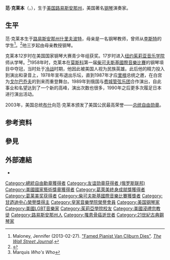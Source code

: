 {{Infobox musical artist
| name            = 范·克莱本<br>Van Cliburn
| real_name       = 
| native_name     =
| native_name_lang=
| Background      = non_vocal_instrumentalist
| image           = Van Cliburn 1966b.jpg
| image_size      =
| caption         = 1966年的范·克莱本
| nationality     = {{USA}}
| birth_date      = {{birth date|1934|7|12}}
| birth_place     = {{USA}}[[路易斯安那州|路易斯安那州]][[什里夫波特_(路易斯安那州)|什里夫波特]]
| death_date      = {{death date and age|2013|2|27|1934|7|12}}
| death_place     = {{USA}}[[德克萨斯州|德克萨斯州]][[沃斯堡|沃斯堡]]
| death_cause     = 
| resting_place   = 
| alma_mater      = [[茱莉亚学院|茱莉亚音乐学院]]
| Instrument      = [[钢琴|钢琴]]
| Genre           = [[古典音乐|古典音乐]]
| Occupation      = [[钢琴家|钢琴家]]
| Years_active    = 1946–2013
| Label           = {{link-en|RCA Red Seal Records|RCA Red Seal Records}}
| related_group   = 
| spouse          = 
| children        = 
| signature       = Van Cliburn – signature.png
| URL             = 
}}

'''范·克莱本'''（{{lang-en|'''Van Cliburn'''}}，{{bd|1934年|7月12日|2013年|2月27日|catIdx=Cliburn, Van}}），生于[[美国|美国]][[路易斯安那州|路易斯安那州]]，美国著名[[钢琴|钢琴]]演奏家。

==生平==
范·克莱本生于[[路易斯安那州|路易斯安那州]][[什里夫波特_(路易斯安那州)|什里夫波特]]，母亲是一名钢琴教师，曾师从[[李斯特·费伦茨|李斯特]]的学生<ref name="WSJ death">Maloney, Jennifer (2013-02-27). [https://www.wsj.com/articles/SB10000872396390443864204577621492136875530 "Famed Pianist Van Cliburn Dies"]. ''[[The_Wall_Street_Journal|The Wall Street Journal]]''.</ref>{{link-en|阿瑟·弗里德海姆|Arthur Friedheim}}。<ref>{{cite web|title=Arthur Friedheim (1859-1932)|url=http://www.arbiterrecords.com/musicresourcecenter/friedheim.html|last=Evans|first=Allan|year=1996|archive-url=https://web.archive.org/web/20080119130806/http://www.arbiterrecords.com/musicresourcecenter/friedheim.html|archive-date=2008-01-19}}</ref>他三岁起由母亲教授钢琴。

克莱本12岁时在美国国家钢琴大赛青少年组获奖。17岁时进入[[纽约|纽约]][[茱莉亞學院|茱莉亚音乐学院]]师从{{Link-en|羅西納·萊文|Rosina Lhévinne}}学琴。<ref name="who">Marquis ''Who's Who''</ref>1958年时，克莱本在[[莫斯科|莫斯科]]第一届[[柴可夫斯基國際音樂比賽|柴可夫斯基國際音樂比賽]]的钢琴項目中夺冠，当时处于[[冷战|冷战]]时期，他因此被美国人视为民族英雄。此后他的精力投入到演出和录音上，1978年宣布退出乐坛，直到1987年才应[[里根|里根]]总统之邀，在白宫为[[戈尔巴乔夫|戈尔巴乔夫]]的到来而重登舞台。1989年到俄国与[[费城管弦乐团|费城管弦乐团]]合作演出，自此事业和名望达到了一个新的高峰，演出次数也很多，1990年之后更多次履足日本进行演出活动。

2003年，美国总统[[乔治·沃克·布什|布什]]向范·克莱本颁发了美国公民最高荣誉——[[总统自由勋章|总统自由勋章]]。

== 参考资料 ==
{{Reflist}}

== 參見 ==
{{portal|古典音樂}}

== 外部連結 ==
* {{Discogs artist|833035}}

{{肯尼迪中心荣誉奖2000年代获奖人}}
{{Authority control}}
{{DEFAULTSORT:Cliburn, Van}}

[[Category:總統自由勳章獲得者|Category:總統自由勳章獲得者]]
[[Category:友谊勋章获得者_(俄罗斯联邦)|Category:友谊勋章获得者 (俄罗斯联邦)]]
[[Category:美國國家藝術獎章獲得者|Category:美國國家藝術獎章獲得者]]
[[Category:葛萊美終身成就獎獲得者|Category:葛萊美終身成就獎獲得者]]
[[Category:葛莱美奖获得者|Category:葛莱美奖获得者]]
[[Category:柴可夫斯基國際音樂比賽獲獎者|Category:柴可夫斯基國際音樂比賽獲獎者]]
[[Category:甘迺迪中心榮譽獎得主|Category:甘迺迪中心榮譽獎得主]]
[[Category:皇家音樂學院榮譽會員|Category:皇家音樂學院榮譽會員]]
[[Category:美国钢琴家|Category:美国钢琴家]]
[[Category:美國LGBT音樂家|Category:美國LGBT音樂家]]
[[Category:茱莉亞學院校友|Category:茱莉亞學院校友]]
[[Category:美國浸禮宗教徒|Category:美國浸禮宗教徒]]
[[Category:路易斯安那州人|Category:路易斯安那州人]]
[[Category:罹患骨癌逝世者|Category:罹患骨癌逝世者]]
[[Category:21世紀古典鋼琴家|Category:21世紀古典鋼琴家]]